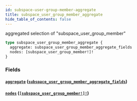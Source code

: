 ```yaml
---
id: subspace-user-group-member-aggregate
title: subspace_user_group_member_aggregate
hide_table_of_contents: false
---
```


aggregated selection of "subspace_user_group_member"

```graphql
type subspace_user_group_member_aggregate {
  aggregate: subspace_user_group_member_aggregate_fields
  nodes: [subspace_user_group_member!]!
}
```

### Fields

#### [`aggregate`](#) ([`subspace_user_group_member_aggregate_fields`](/07-graphql/objects/subspace-user-group-member-aggregate-fields))

#### [`nodes`](#) ([`[subspace_user_group_member!]!`](/07-graphql/objects/subspace-user-group-member))
